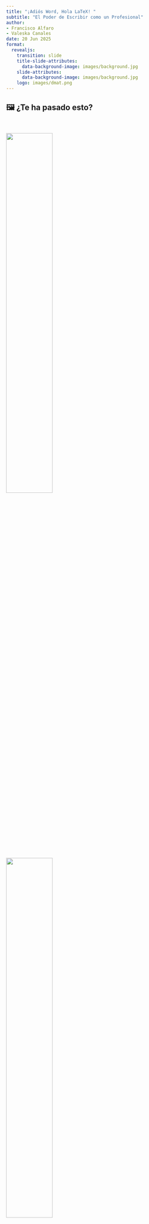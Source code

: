 ```yaml
---
title: "¡Adiós Word, Hola LaTeX! "
subtitle: "El Poder de Escribir como un Profesional"
author: 
- Francisco Alfaro
- Valeska Canales
date: 20 Jun 2025
format: 
  revealjs:
    transition: slide
    title-slide-attributes: 
      data-background-image: images/background.jpg
    slide-attributes:
      data-background-image: images/background.jpg
    logo: images/dmat.png
---
```


## 🖼️ ¿Te ha pasado esto? {background-image="images/background.jpg" background-opacity="0.25"}

::: r-stack
<br>

![](images/demo1.jpeg){.fragment .fade-in-then-out fig-align="center" width="50%"}

![](images/demo2.jpeg){.fragment .fade-in-then-out fig-align="center" width="50%"}

![](images/demo3.jpeg){.fragment fig-align="center" width="50%"}
:::

------------------------------------------------------------------------

##  {background-image="images/background_slides3.png" background-opacity="0.3"}

::: {style="display: flex; justify-content: center; align-items: center; height: 60vh; flex-direction: column; text-align: center;"}
[LaTeX]{style="font-size: 1em"}

[¿ Qué es LaTeX?]{style="font-size: 1.5em"}
:::

------------------------------------------------------------------------

## ¿Qué es LaTeX? {background-image="images/background.jpg" background-opacity="0.25"}

::: columns
::: {.column width="40%"}
::: {style="text-align: center;"}
<img src="images/latex.png" alt="Escribir Informe" style="width: 100%; border-radius: 10px;"/>
:::
:::

::: {.column .incremental width="60%"}
<br>

-   **¿Qué es LaTeX?**
    -   Sistema para crear documentos académicos y científicos con formato profesional.
-   **¿Por qué usarlo?**
    -   Automatiza referencias y ecuaciones.\
    -   Ofrece mayor control sobre formato y estructura.
:::
:::

------------------------------------------------------------------------

## Ejemplos de LaTeX {background-image="images/background.jpg" background-opacity="0.25"}

<br> <br>

::: r-stack
![](images/latex1.svg){.fragment .fade-in-then-out fig-align="center" style="width: 100%;" height="auto"}

![](images/latex2.svg){.fragment .fade-in-then-out fig-align="center" style="width: 100%;"}

![](images/latex3.svg){.fragment fig-align="center" style="width: 100%;"}
:::

------------------------------------------------------------------------

## Word vs LaTeX {background-image="images/background.jpg" background-opacity="0.25"}

::: r-stack
![](images/latexword2.jpg){.fragment fig-align="center" width="75%"}
:::

------------------------------------------------------------------------

## ¿Cómo empezar? {background-image="images/background.jpg" background-opacity="0.25"}

::: columns
::: {.column width="40%"}
::: {style="text-align: center;"}
<img src="images/tex.png" alt="Overleaf" style="width: 90%; border-radius: 10px;"/>
:::
:::

::: {.column .incremental width="60%"}
<br>

-   **Editor recomendado:**
    -   Overleaf (en línea, sin instalación)
-   **Instalaciones locales:**
    -   TeXLive, MiKTeX, MacTeX
-   **Editores útiles:**
    -   TeXstudio, VSCode + LaTeX Workshop
:::
:::

------------------------------------------------------------------------

## 📝 Overleaf: LaTeX Online {background-image="images/background.jpg" background-opacity="0.25"}

::: columns
::: {.column width="40%"}
::: {style="text-align: center;"}
<img src="images/overleaf.png" alt="Overleaf Logo" style="width: 80%; border-radius: 10px;"/>
:::
:::

::: {.column .incremental width="60%"}
<br>

-   **¿Qué es?**
    -   Plataforma en línea para escribir y compilar documentos en LaTeX sin instalación.
-   **¿Por qué usarlo?**
    -   Edición colaborativa en tiempo real.\
    -   Integración con GitHub y la nube.\
    -   Compilación y previsualización instantánea.\
:::
:::

------------------------------------------------------------------------

##  {background-image="images/background_slides3.png" background-opacity="0.3"}

::: {style="display: flex; justify-content: center; align-items: center; height: 60vh; flex-direction: column; text-align: center;"}
[LaTeX]{style="font-size: 1em"}

[Manos a la Obra]{style="font-size: 1.5em"}
:::

------------------------------------------------------------------------

## 📝 Ejemplo 1: Conceptos Básicos {background-image="images/background.jpg" background-opacity="0.25"}

::: panel-tabset
## Teoría

Todo documento LaTeX comienza con la declaración de clase (`\documentclass`) y el uso de paquetes necesarios. Luego se definen el título, autor, fecha y el contenido del documento dentro del entorno `\begin{document}` ... `\end{document}`.

## Código

``` latex
\documentclass{article}
\usepackage{amsmath}

\begin{document}
\title{Ejemplo de Documento en \LaTeX}
\author{Francisco Alfaro, Valeska Canales}
\date{\today}
\maketitle

\section{Ecuaciones en \LaTeX}
Ejemplo de una ecuación matemática:

\begin{equation}
E = mc^2
\end{equation}

\end{document}
```

## Salida

::: {style="text-align: center;"}
<img src="images/example1.png" alt="Escribir Informe" width="70%"/>
:::
:::

------------------------------------------------------------------------

## 📚 Ejemplo 2: Tablas Bonitas

::: panel-tabset
## Teoría

LaTeX permite crear tablas con gran precisión, controlando alineación, bordes, estilos y hasta fórmulas dentro de las celdas con paquetes como `booktabs` o `array`.

## Código

``` latex
\documentclass{article}
\usepackage{booktabs}

\begin{document}
\section{Tabla con Estilo}

\begin{tabular}{lcr}
\toprule
Nombre & Edad & Ciudad \\
\midrule
Ana & 23 & Valparaíso \\
Luis & 31 & Santiago \\
Valeska & 28 & Concepción \\
\bottomrule
\end{tabular}

\end{document}
```

## Salida

::: {style="text-align: center;"}
<img src="images/example2.png" alt="Escribir Informe" width="50%"/>
:::
:::

------------------------------------------------------------------------

## 🎨 Ejemplo 3: Colores y Texto

::: panel-tabset
## Teoría

Con el paquete `xcolor`, puedes usar colores en textos, resaltar conceptos o crear estilos visuales atractivos para presentaciones o informes.

## Código

``` latex
\documentclass{article}
\usepackage{xcolor}

\begin{document}

\section*{Texto con Colores}

El texto puede ser \textcolor{blue}{azul}, \textcolor{red}{rojo}, o \textbf{\textcolor{orange}{resaltado}}.

También se pueden definir colores personalizados:
\textcolor[rgb]{0.1,0.6,0.1}{Verde especial.}

\end{document}
```

## Salida

::: {style="text-align: center;"}
<img src="images/example3.png" alt="Escribir Informe" width="60%"/>
:::
:::

------------------------------------------------------------------------

## 🧠 Ejemplo 4: Lógica Matemática

::: panel-tabset
## Teoría

LaTeX es ideal para escribir fórmulas matemáticas complejas, especialmente en lógica, álgebra o teoría de conjuntos, gracias a `amsmath`.

## Código

``` latex
\documentclass{article}
\usepackage{amsmath}

\begin{document}

\section*{Lógica Proposicional}

Sea $P \Rightarrow Q$ la implicación. Podemos expresar su tabla de verdad como:

\[
\begin{array}{c|c|c}
P & Q & P \Rightarrow Q \\
\hline
V & V & V \\
V & F & F \\
F & V & V \\
F & F & V \\
\end{array}
\]

\end{document}
```

## Salida

::: {style="text-align: center;"}
<img src="images/example4.png" alt="Escribir Informe" width="70%"/>
:::
:::

------------------------------------------------------------------------

## 📄 Ejemplo 5: Listas Personalizadas

::: panel-tabset
## Teoría

Las listas ordenadas y no ordenadas se personalizan fácilmente con `enumitem`, permitiendo cambiar símbolos, márgenes, o incluso mezclar listas anidadas.

## Código

``` latex
\documentclass{article}
\usepackage{enumitem}

\begin{document}

\section*{Lista con símbolo personalizado}

\begin{itemize}[label=\textbullet] % También puedes usar: \textendash, \textasteriskcentered, etc.
  \item Primera tarea completada
  \item Segunda tarea pendiente
  \item Tercera tarea en progreso
\end{itemize}

\end{document}
```

## Salida

::: {style="text-align: center;"}
<img src="images/example5.png" alt="Escribir Informe" width="60%"/>
:::
:::

------------------------------------------------------------------------

##  {background-image="images/background_slides3.png" background-opacity="0.3"}

::: {style="display: flex; justify-content: center; align-items: center; height: 60vh; flex-direction: column; text-align: center;"}
[LaTeX]{style="font-size: 1em"}

[¿Qué más se puede hacer con LaTeX?]{style="font-size: 1.5em"}
:::

------------------------------------------------------------------------

## ¿Qué más se puede hacer con LaTeX? {background-image="images/background.jpg" background-opacity="0.25"}

::: columns
::: {.column width="40%"}
::: {style="text-align: center;"}
<img src="images/latex.png" alt="Escribir Informe" style="width: 100%; border-radius: 10px;"/>
:::
:::

::: {.column .incremental width="60%"}
<br>

-   **Mucho más que informes:**
    -   Presentaciones profesionales (`beamer`)
    -   Carteles científicos (`beamerposter`)
    -   Currículums vitae (`moderncv`, `awesome-cv`)
    -   Tesis, libros, cartas y exámenes
    -   Diagramas con `TikZ`
    -   Certificados y pósters personalizados
:::
:::

------------------------------------------------------------------------

## ¿Qué más se puede hacer con LaTeX? {background-image="images/background.jpg" background-opacity="0.25"}

::: {.r-stack style="margin-top: 20px;"}
![](images/img011.png){.fragment .fade-in-then-out fig-align="center" width="90%"}

![](images/img02.png){.fragment .fade-in-then-out fig-align="center" width="40%"}

![](images/img03.png){.fragment fig-align="center" width="60%"}
:::

------------------------------------------------------------------------

## 🎤 Ejemplo 6: Presentación con Beamer

::: panel-tabset
## Teoría

El paquete `beamer` permite crear presentaciones elegantes y profesionales en PDF. Puedes agregar títulos, viñetas, ecuaciones, imágenes, animaciones paso a paso, y más.

## Código

``` latex
\documentclass{beamer}
\usetheme{Madrid}
\usepackage{amsmath}

\title{Introducción a \LaTeX}
\author{Francisco Alfaro}
\date{\today}

\begin{document}

\frame{\titlepage}

\begin{frame}{Ecuación Clásica}
\begin{itemize}
  \item Física y matemáticas se ven mejor en LaTeX.
  \item Por ejemplo:
\end{itemize}

\[
E = mc^2
\]

\end{frame}

\end{document}
```

## Salida

::: {style="text-align: center;"}
<img src="images/example6.png" alt="Escribir Informe" width="60%"/>
:::
:::

------------------------------------------------------------------------

## 👔 Ejemplo 7: Currículum con ModernCV

::: panel-tabset
## Teoría

Con `moderncv`, puedes generar currículums elegantes y completamente personalizables, controlando estilos, secciones, colores y tipografías.

## Código

``` latex
\documentclass[11pt,a4paper]{moderncv}
\moderncvstyle{classic}
\moderncvcolor{blue}

\name{Francisco}{Alfaro}
\title{Data Scientist}
\email{francisco@example.com}
\phone[mobile]{+56~9~1234~5678}

\begin{document}

\makecvtitle

\section{Educación}
\cventry{2016--2018}{Magíster en Ciencia de Datos}{Universidad Técnica Federico Santa María}{Chile}{}{}

\section{Experiencia}
\cventry{2020--2024}{Head of Advanced Analytics}{Grupo Security}{Chile}{}{
  \begin{itemize}
    \item Lideré proyectos de ciencia de datos para distintas empresas del grupo.
    \item Automatización de pipelines y generación de modelos predictivos.
  \end{itemize}
}

\end{document}
```

## Salida

::: {style="text-align: center;"}
<img src="images/example7.png" alt="Escribir Informe" width="60%"/>
:::
:::

------------------------------------------------------------------------

## 🖼️ Ejemplo 8: Póster con `tikzposter`

::: panel-tabset
## Teoría

`tikzposter` es una clase moderna para hacer pósteres científicos. Usa `TikZ` para controlar el diseño visual.

## Código

``` latex
\documentclass[a0paper,landscape,blockverticalspace=5mm]{tikzposter}

\title{Título del Póster}
\author{Francisco Alfaro, Valeska Canales}
\institute{Universidad Técnica Federico Santa María}

\usetheme{Default}
\usecolorstyle{Germany}

\begin{document}

\maketitle

\block{Introducción}{
LaTeX es un sistema ideal para preparar pósteres científicos. Su control tipográfico permite generar documentos de alta calidad.
}

\block{Objetivos}{
\begin{itemize}
  \item Aprender a usar LaTeX para crear pósteres.
  \item Personalizar colores, bloques y disposición.
  \item Combinar texto, imágenes y ecuaciones.
\end{itemize}
}

\block{Ejemplo de ecuación}{
\[
E = mc^2
\]
}

\block{Conclusiones}{
\begin{itemize}
  \item Fácil de compilar en Overleaf.
  \item Permite diseños elegantes y profesionales.
\end{itemize}
}

\end{document}
```

## Salida

::: {style="text-align: center;"}
<img src="images/example8.png" alt="Escribir Informe" width="70%"/>
:::
:::

------------------------------------------------------------------------

##  {background-image="images/background_slides3.png" background-opacity="0.3"}

::: {style="display: flex; justify-content: center; align-items: center; height: 60vh; flex-direction: column; text-align: center;"}
[LaTeX]{style="font-size: 1em"}

[Más Herramientas]{style="font-size: 1.5em"}
:::

------------------------------------------------------------------------

## 🛠️ Herramientas Útiles {background-image="images/background.jpg" background-opacity="0.25"}

::: columns
::: {.column width="40%"}
::: {style="text-align: center;"}
<img src="images/latex.png" alt="Escribir Informe" style="width: 100%; border-radius: 10px;"/>
:::
:::

::: {.column .incremental width="60%"}
<br>

-   📊 [**Tables Generator**](https://www.tablesgenerator.com/)\
    Crea y exporta fácilmente tablas en formato LaTeX, HTML o Markdown.

-   🔢 [**LaTeX Equation Editor**](https://latexeditor.lagrida.com/)\
    Genera ecuaciones LaTeX con vista previa en tiempo real.

-   🧾 [**BibTeX Editor**](https://truben.no/latex/bibtex/)\
    Crea referencias bibliográficas en formato BibTeX.

-   🧠 [**Detexify**](http://detexify.kirelabs.org/classify.html)\
    Dibuja un símbolo y encuentra su comando LaTeX.
:::
:::

------------------------------------------------------------------------

## 🛠️ Herramientas Útiles {background-image="images/background.jpg" background-opacity="0.25"}

::: r-stack
<br>

![](images/tool1.png){.fragment .fade-in-then-out fig-align="center" width="100%"}

![](images/tool2.png){.fragment .fade-in-then-out fig-align="center" width="100%"}

![](images/tool3.png){.fragment .fade-in-then-out fig-align="center" width="100%"}

![](images/tool4.png){.fragment fig-align="center" width="100%"}
:::

------------------------------------------------------------------------

## 🤖 LaTeX + Inteligencia Artificial {background-image="images/background.jpg" background-opacity="0.25"}

::: columns
::: {.column width="40%"}
::: {style="text-align: center;"}
<img src="images/latex.png" alt="Escribir Informe" style="width: 100%; border-radius: 10px;"/>
:::
:::

::: {.column .incremental width="60%"}
<br>

-   💬 **ChatGPT** te ayuda a:
    -   Escribir y corregir código LaTeX.
    -   Corregir errores y mejorar el formato.
    -   Generar ecuaciones, tablas, referencias y figuras.
-   🧠 Modelos como **MathGPT**:
    -   Interpretan LaTeX
    -   Resuelven matemáticas paso a paso.
:::
:::

------------------------------------------------------------------------

## 🤖 LaTeX + Inteligencia Artificial {background-image="images/background.jpg" background-opacity="0.25"}

::: panel-tabset
## Prompt 1

::: columns
::: {.column width="50%"}
✨ **Ejemplo de prompt:**

"Escríbeme la fórmula cuadrática"
:::

::: {.column .incremental width="50%"}
✅ **Esperado:**

¡Por supuesto! Aquí tienes la **fórmula cuadrática** escrita en **LaTeX**:

``` latex
x = \frac{-b \pm \sqrt{b^2 - 4ac}}{2a}
```
:::
:::

## Prompt 2

::: columns
::: {.column width="50%"}
✨ **Ejemplo de prompt:**

> "Haz una tabla de derivadas básicas en latex"
:::

::: {.column .incremental width="50%"}
✅ **Esperado:**

``` latex
\begin{tabular}{|c|c|}
\hline
\textbf{Función} & \textbf{Derivada} \\
\hline
$c$ & $0$ \\
$x$ & $1$ \\
$x^n$ & $nx^{n-1}$ \\
$\sqrt{x}$ & $\dfrac{1}{2\sqrt{x}}$ \\
...
\hline
\end{tabular}
```
:::
:::

## Prompt 3

::: columns
::: {.column width="50%"}
✨ **Ejemplo de prompt:**

“Estoy tratando de compilar esta ecuación en LaTeX, pero me da error. ¿Me puedes ayudar?”

``` latex
\begin{equation}
f(x) = \int_0^\infty e^-x^2 dx
\end{equation}
```
:::

::: {.column .incremental width="50%"}
✅ **Esperado:**

❌ `e^-x^2` está mal escrito. Falta agrupar el exponente con llaves.

❌ Se recomienda escribir `\,dx` para buena tipografía.
:::
:::
:::

------------------------------------------------------------------------

## 🤖 LaTeX + Inteligencia Artificial {background-image="images/background.jpg" background-opacity="0.25"}

::: r-stack
<br>

![](images/mathgpt.png){.fragment .fade-in-then-out fig-align="center" width="90%"}

![](images/mathgpt2.png){.fragment fig-align="center" width="90%"}
:::

------------------------------------------------------------------------

##  {background-image="images/background_slides3.png" background-opacity="0.3"}

::: {style="display: flex; justify-content: center; align-items: center; height: 60vh; flex-direction: column; text-align: center;"}
[LaTeX]{style="font-size: 1em"}

[Conclusiones]{style="font-size: 1.5em"}
:::

## ✅ Conclusiones {background-image="images/background.jpg" background-opacity="0.25"}

<br> <br>

-   🎯 **LaTeX** permite crear documentos académicos con formato profesional.\
-   💡 Ofrece **control total** sobre estilo y estructura.\
-   🛠️ Hay muchas **herramientas** que lo hacen más fácil de usar.\
-   🤖 Con **IA**, escribir en LaTeX es aún más eficiente.\
-   🚀 **Overleaf** permite comenzar sin instalar nada.

------------------------------------------------------------------------

## 📚 Referencias y Recursos {background-image="images/background.jpg" background-opacity="0.25"}

::: columns
::: {.column width="50%"}
<br>

📄 LaTeX

-   [Manual de LaTeX](https://aprendeconalf.es/latex-manual/)
-   [Overleaf - Editor en línea](https://www.overleaf.com/)
-   [Documentación oficial de LaTeX](https://www.latex-project.org/)
:::

::: {.column width="50%"}
<br>

🤖 Inteligencia Artificial

-   [ChatGPT](https://chat.openai.com/)
-   [MathGPT](https://www.wolframalpha.com/)
-   [Prompts Perfectos ChatGPT](https://sethnut.com/ceemat_2025/prompts_chatgpt/presentacion.html#/title-slide)
:::
:::

. . .

> 🚀 **Ejemplos en Overleaf:** <https://www.overleaf.com/project/68347a46c09a1b7708ccf48a>

------------------------------------------------------------------------

## 🎉 ¡Gracias por Participar! {background-image="images/background.jpg" background-opacity="0.25"}

::: columns
::: {.column width="50%"}
<br>

❓¿Preguntas?

👏 Responder [encuesta](https://forms.gle/PTczBF9Mk8nYYV88A)

🥳 Disfrutar del Evento!
:::

::: {.column width="50%" align="center"}
![](images/qr_duoc_2024.png){width="400"}
:::
:::

> 🔗 Nuestro Sitio Web: [seth-nut.github.io/resources](https://seth-nut.github.io/resources/)

```{=html}
<style>
/* Ajusta el tamaño del título y subtítulo */
.reveal .slides h1 {
  font-size: 2em; /* Tamaño más pequeño para el título */
}

.reveal .slides h2 {
  font-size: 1.5em; /* Tamaño más pequeño para el subtítulo */
}

/* Ajusta el tamaño del texto en los párrafos */
.reveal .slides p {
  font-size: 0.8em; /* Texto más pequeño */
}

/* Ajusta el tamaño de las tablas */
.reveal .slides table {
  font-size: 0.8em; /* Tamaño de fuente más pequeño en las tablas */
  width: 90%; /* Ajusta el ancho de la tabla */
  margin: 0 auto; /* Centra la tabla */
}

/* Ajusta el tamaño de los bullets */
.reveal .slides ul {
  font-size: 0.8em; /* Tamaño de fuente más pequeño en los bullets */

}

.reveal .slide-logo {
   max-height: 2em !important;
}


</style>
```